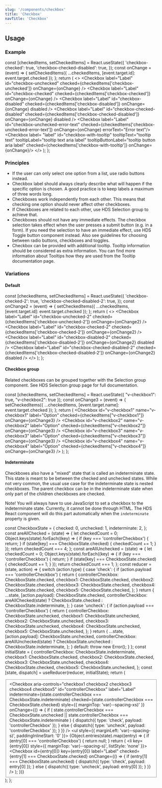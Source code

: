 ```yaml
---
slug: '/components/checkbox'
title: 'Checkbox'
navTitle: 'Checkbox'
---
```



## Usage

### Example

  const [checkedItems, setCheckedItems] = React.useState({
    'checkbox-checked': true,
    'checkbox-checked-disabled': true,
  });
  const onChange = (event) => {
    setCheckedItems({ ...checkedItems, [event.target.id]: event.target.checked });
  };
  return (
    <>
      <Checkbox label="Label" id="checkbox-unchecked" checked={checkedItems['checkbox-unchecked']} onChange={onChange} />
      <Checkbox label="Label" id="checkbox-checked" checked={checkedItems['checkbox-checked']} onChange={onChange} />
      <Checkbox
        label="Label"
        id="checkbox-disabled"
        checked={checkedItems['checkbox-disabled']}
        onChange={onChange}
        disabled
      />
      <Checkbox
        label="Label"
        id="checkbox-checked-disabled"
        checked={checkedItems['checkbox-checked-disabled']}
        onChange={onChange}
        disabled
      />
      <Checkbox label="Label" id="checkbox-unchecked-error-text" checked={checkedItems['checkbox-unchecked-error-text']} onChange={onChange} errorText="Error text"/>
      <Checkbox label= "label" id="checkbox-with-tooltip" tooltipText="tooltip text" tooltipLabel="tooltip text aria label" tooltipButtonLabel="tooltip button aria label" checked={checkedItems['checkbox-with-tooltip']} onChange={onChange}/>
    </>
  );
};

<PlaygroundPreview>
  <CheckboxExample />
</PlaygroundPreview>

### Principles

- If the user can only select one option from a list, use <InternalLink href="/components/radio-button">radio buttons</InternalLink> instead.
- Checkbox label should always clearly describe what will happen if the specific option is chosen. A good practice is to keep labels a maximum of three words long.
- Checkboxes work independently from each other. This means that checking one option should never affect other checkboxes.
- If Checkboxes are related to each other, use <InternalLink href="/components/selection-group">HDS Selection group</InternalLink> to achieve that.
- Checkboxes should not have any immediate effects. The checkbox selection takes effect when the user presses a submit button (e.g. in a form). If you need the selection to have an immediate effect, use <InternalLink href="/components/toggle-button">HDS Toggle button component</InternalLink> instead. Also see <InternalLink href="/foundation/guidelines/checkbox-radiobutton-toggle">guidelines for choosing between radio buttons, checkboxes and toggles.</InternalLink>
- Checkbox can be provided with additional tooltip. Tooltip information should be considered as extra information. You can find more information about Tooltips how they are used from the <InternalLink href="/components/tooltip">Tooltip documentation page</InternalLink>.
### Variations

#### Default

  const [checkedItems, setCheckedItems] = React.useState({
    'checkbox-checked-2': true,
    'checkbox-checked-disabled-2': true,
  });
  const onChange2 = (event) => {
    setCheckedItems({ ...checkedItems, [event.target.id]: event.target.checked });
  };
  return (
    <>
      <Checkbox label="Label" id="checkbox-unchecked-2" checked={checkedItems['checkbox-unchecked-2']} onChange={onChange2} />
      <Checkbox label="Label" id="checkbox-checked-2" checked={checkedItems['checkbox-checked-2']} onChange={onChange2} />
      <Checkbox
        label="Label"
        id="checkbox-disabled-2"
        checked={checkedItems['checkbox-disabled-2']}
        onChange={onChange2}
        disabled
      />
      <Checkbox
        label="Label"
        id="checkbox-checked-disabled-2"
        checked={checkedItems['checkbox-checked-disabled-2']}
        onChange={onChange2}
        disabled
      />
    </>
  );
};

<PlaygroundPreview>
  <CheckboxDefaultExample />
</PlaygroundPreview>

#### Checkbox group

Related checkboxes can be grouped together with the Selection group component. See <InternalLink href="components/selection-group">HDS Selection group page</InternalLink> for full documentation.

  const [checkedItems, setCheckedItems] = React.useState({ "v-checkbox1": true, "v-checkbox2": true });
  const onChange3 = (event) => {
    setCheckedItems({ ...checkedItems, [event.target.name]: event.target.checked });
  };
  return (
    <SelectionGroup label="Checkbox group">
      <Checkbox id="v-checkbox1" name="v-checkbox1" label="Option" checked={checkedItems["v-checkbox1"]} onChange={onChange3} />
      <Checkbox id="v-checkbox2" name="v-checkbox2" label="Option" checked={checkedItems["v-checkbox2"]} onChange={onChange3} />
      <Checkbox id="v-checkbox3" name="v-checkbox3" label="Option" checked={checkedItems["v-checkbox3"]} onChange={onChange3} />
      <Checkbox id="v-checkbox4" name="v-checkbox4" label="Option" checked={checkedItems["v-checkbox4"]} onChange={onChange3} />
    </SelectionGroup>
  );
};

<PlaygroundPreview>
  <CheckboxGroupExample />
</PlaygroundPreview>

#### Indeterminate

Checkboxes also have a "mixed" state that is called an indeterminate state. This state is meant to be between the checked and unchecked states. While not very common, the usual use case for the indeterminate state is nested checkboxes. The parent checkbox can be in the indeterminate state when only part of the children checkboxes are checked.

Note! You will always have to use JavaScript to set a checkbox to the indeterminate state. Currently, it cannot be done through HTML. The HDS React component will do this part automatically when the `indeterminate` property is given.

  const CheckboxState = {
    checked: 0,
    unchecked: 1,
    indeterminate: 2,
  };
  const areAllChecked = (state) => {
    let checkedCount = 0;
    Object.keys(state).forEach((key) => {
      if (key === 'controllerCheckbox') {
        return;
      }
      if (state[key] === CheckboxState.checked) {
        checkedCount += 1;
      }
    });
    return checkedCount === 4;
  };
  const areAllUnchecked = (state) => {
    let checkedCount = 0;
    Object.keys(state).forEach((key) => {
      if (key === 'controllerCheckbox') {
        return;
      }
      if (state[key] === CheckboxState.checked) {
        checkedCount += 1;
      }
    });
    return checkedCount === 1;
  };
  const reducer = (state, action) => {
    switch (action.type) {
      case 'check': {
        if (action.payload === 'controllerCheckbox') {
          return {
            controllerCheckbox: CheckboxState.checked,
            checkbox1: CheckboxState.checked,
            checkbox2: CheckboxState.checked,
            checkbox3: CheckboxState.checked,
            checkbox4: CheckboxState.checked,
            checkbox5: CheckboxState.checked,
          };
        }
        return {
          ...state,
          [action.payload]: CheckboxState.checked,
          controllerCheckbox: areAllChecked(state) ? CheckboxState.checked : CheckboxState.indeterminate,
        };
      }
      case 'uncheck': {
        if (action.payload === 'controllerCheckbox') {
          return {
            controllerCheckbox: CheckboxState.unchecked,
            checkbox1: CheckboxState.unchecked,
            checkbox2: CheckboxState.unchecked,
            checkbox3: CheckboxState.unchecked,
            checkbox4: CheckboxState.unchecked,
            checkbox5: CheckboxState.unchecked,
          };
        }
        return {
          ...state,
          [action.payload]: CheckboxState.unchecked,
          controllerCheckbox: areAllUnchecked(state) ? CheckboxState.unchecked : CheckboxState.indeterminate,
        };
      }
      default:
        throw new Error();
    }
  };
  const initialState = {
    controllerCheckbox: CheckboxState.indeterminate,
    checkbox1: CheckboxState.checked,
    checkbox2: CheckboxState.checked,
    checkbox3: CheckboxState.unchecked,
    checkbox4: CheckboxState.checked,
    checkbox5: CheckboxState.unchecked,
  };
  const [state, dispatch] = useReducer(reducer, initialState);
  return (
    <Fieldset heading="Group label *">
      <Checkbox
        aria-controls="checkbox1 checkbox2 checkbox3 checkbox4 checkbox5"
        id="controllerCheckbox"
        label="Label"
        indeterminate={state.controllerCheckbox === CheckboxState.indeterminate}
        checked={state.controllerCheckbox === CheckboxState.checked}
        style={{ marginTop: 'var(--spacing-xs)' }}
        onChange={() => {
          if (
            state.controllerCheckbox === CheckboxState.unchecked ||
            state.controllerCheckbox === CheckboxState.indeterminate
          ) {
            dispatch({ type: 'check', payload: 'controllerCheckbox' });
          } else {
            dispatch({ type: 'uncheck', payload: 'controllerCheckbox' });
          }
        }}
      />
      <ul style={{ marginLeft: 'var(--spacing-s)', paddingInlineStart: '0' }}>
        {Object.entries(state).map((entry) => {
          if (entry[0] === 'controllerCheckbox') {
            return null;
          }
          return (
            <li key={entry[0]} style={{ marginTop: 'var(--spacing-s)', listStyle: 'none' }}>
              <Checkbox
                id={entry[0]}
                key={entry[0]}
                label="Label"
                checked={entry[1] === CheckboxState.checked}
                onChange={() => {
                  if (entry[1] === CheckboxState.unchecked) {
                    dispatch({ type: 'check', payload: entry[0] });
                  } else {
                    dispatch({ type: 'uncheck', payload: entry[0] });
                  }
                }}
              />
            </li>
          );
        })}
      </ul>
    </Fieldset>
  );
};

<PlaygroundPreview>
  <IndeterminateExample />
</PlaygroundPreview>
